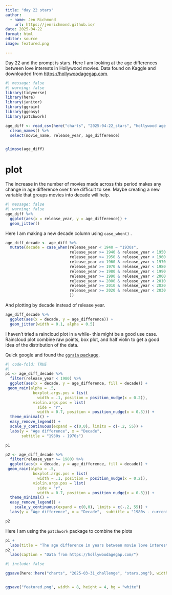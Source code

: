 ```yaml
---
title: "day 22 stars"
author:
  - name: Jen Richmond
    url: https://jenrichmond.github.io/
date: 2025-04-22
format: html
editor: source
image: featured.png

---
```



Day 22 and the prompt is stars. Here I am looking at the age differences between love interests in Hollywood movies. Data found on Kaggle and downloaded from [https://hollywoodagegap.com](https://hollywoodagegap.com). 


```r
#| message: false
#| warning: false
library(tidyverse)
library(here)
library(janitor)
library(ggrain)
library(ggeasy)
library(patchwork)

age_diff <- read_csv(here("charts", "2025-04-22_stars", "hollywood age.csv")) %>%
  clean_names() %>%
  select(movie_name, release_year, age_difference)


glimpse(age_diff)
```
# plot

The increase in the number of movies made across this period makes any change in age difference over time difficult to see. Maybe creating a new variable that groups movies into decade will help. 

```r
#| message: false
#| warning: false
age_diff %>%
  ggplot(aes(x = release_year, y = age_difference)) +
  geom_jitter() 
```

Here I am making a new decade column using `case_when()` . 
```r

age_diff_decade <- age_diff %>%
  mutate(decade = case_when(release_year < 1940 ~ "1930s", 
                            release_year >= 1940 & release_year < 1950 ~ "1940s", 
                            release_year >= 1950 & release_year < 1960 ~ "1950s", 
                            release_year >= 1960 & release_year < 1970 ~ "1960s", 
                            release_year >= 1970 & release_year < 1980 ~ "1970s", 
                            release_year >= 1980 & release_year < 1990 ~ "1980s", 
                            release_year >= 1990 & release_year < 2000 ~ "1990s", 
                            release_year >= 2000 & release_year < 2010 ~ "2000s", 
                            release_year >= 2010 & release_year < 2020 ~ "2010s", 
                            release_year >= 2020 & release_year < 2030 ~ "2020s"
                            ))

```

And plotting by decade instead of release year. 

```r
age_diff_decade %>%
  ggplot(aes(x = decade, y = age_difference)) +
  geom_jitter(width = 0.1, alpha = 0.5) 
```

I haven't tried a raincloud plot in a while- this might be a good use case. Raincloud plot combine raw points, box plot, and half violin to get a good idea of the distribution of the data. 

Quick google and found the [`ggrain` package](https://github.com/njudd/ggrain). 


```r
#| code-fold: TRUE
#| 
p1 <- age_diff_decade %>%
  filter(release_year < 1980) %>%
  ggplot(aes(x = decade, y = age_difference, fill = decade)) +
 geom_rain(alpha = .5, 
            boxplot.args.pos = list(
              width = .1, position = position_nudge(x = 0.2)),
            violin.args.pos = list(
              side = "r",
              width = 0.7, position = position_nudge(x = 0.3))) +
  theme_minimal() +
  easy_remove_legend() +
  scale_y_continuous(expand = c(0,0), limits = c(-.2, 55)) +
  labs(y = "Age difference", x = "Decade", 
       subtitle = "1930s - 1970s")

p1

p2 <- age_diff_decade %>%
  filter(release_year >= 1980) %>%
  ggplot(aes(x = decade, y = age_difference, fill = decade)) +
 geom_rain(alpha = .5, 
            boxplot.args.pos = list(
              width = .1, position = position_nudge(x = 0.2)),
            violin.args.pos = list(
              side = "r",
              width = 0.7, position = position_nudge(x = 0.3))) +
  theme_minimal() +
  easy_remove_legend() +
    scale_y_continuous(expand = c(0,0), limits = c(-.2, 55)) +
  labs(y = "Age difference", x = "Decade",  subtitle = "1980s - current")

p2

```

Here I am using the `patchwork` package to combine the plots

```r
p1 + 
  labs(title = "The age difference in years between movie love interests") +
p2 +
  labs(caption = "Data from https://hollywoodagegap.com/")
```

```r
#| include: false

ggsave(here::here("charts", "2025-03-31_challenge", "stars.png"), width = 8, height = 4,  bg = "white")


ggsave("featured.png", width = 8, height = 4, bg = "white")
```

